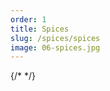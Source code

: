 ```yaml
---
order: 1
title: Spices
slug: /spices/spices
image: 06-spices.jpg
---
```



<Head title="Spices" />
<Wrapper topmargin topmarginmobile>
  <Container>
    <Productlist />
    {/* <Productlist
      title={props.pageContext.frontmatter.title}
      image={props.pageContext.frontmatter.image}
    /> */}
  </Container>
</Wrapper>
